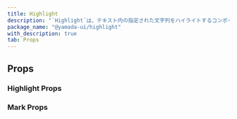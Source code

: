 ```yaml
---
title: Highlight
description: "`Highlight`は、テキスト内の指定された文字列をハイライトするコンポーネントです。デフォルトでは、`p`要素をレンダリングします。"
package_name: "@yamada-ui/highlight"
with_description: true
tab: Props
---
```


## Props

### Highlight Props

<PropsCard
  name="query"
  required
  type="string | string[]"
  description="Can be a single string or an array of strings. These are the terms that are highlighted in the text."
/>
<PropsCard
  name="align"
  type="UIValue<TextAlign>"
  description="The CSS `text-align` property."
/>
<PropsCard
  name="casing"
  type="UIValue<TextTransform>"
  description="The CSS `text-transform` property."
/>
<PropsCard
  name="decoration"
  type='UIValue<number | "blink" | (string & {}) | "-moz-initial" | "inherit" | "initial" | "revert" | "revert-layer" | "unset" | "aliceblue" | "antiquewhite" | "aqua" | "aquamarine" | "azure" | ... 185 more ... | "wavy">'
  description="The CSS `text-decoration` property."
/>
<PropsCard
  name="isFragment"
  type="boolean"
  description="If `true`, `Fragment` is used for rendering."
/>
<PropsCard
  name="markProps"
  type="MarkProps"
  description="Properties passed to the Mark component which is used to highlight the matched terms."
/>

### Mark Props

<PropsCard
  name="colorScheme"
  type='"whiteAlpha" | "blackAlpha" | "gray" | "zinc" | "neutral" | "stone" | "red" | "rose" | "pink" | "orange" | "amber" | "yellow" | "lime" | "green" | "emerald" | "teal" | "cyan" | "sky" | "blue" | "indigo" | "violet" | "purple" | "fuchsia"'
  description="The visual color appearance of the component."
/>
<PropsCard name="size" type="string" description="The size of the Mark." />
<PropsCard
  name="variant"
  type='"solid" | "subtle" | "outline" | "text-accent" | "unstyled"'
  description="The variant of the Mark."
/>
